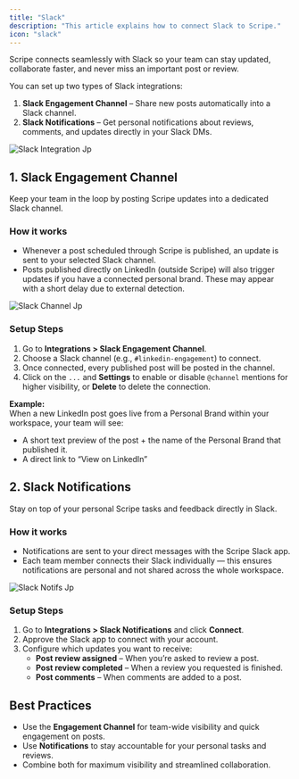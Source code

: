 ```yaml
---
title: "Slack"
description: "This article explains how to connect Slack to Scripe."
icon: "slack"
---
```


Scripe connects seamlessly with Slack so your team can stay updated, collaborate faster, and never miss an important post or review.

You can set up two types of Slack integrations:

1. **Slack Engagement Channel** – Share new posts automatically into a Slack channel.
2. **Slack Notifications** – Get personal notifications about reviews, comments, and updates directly in your Slack DMs.

![Slack Integration Jp](/images/slack-integration.jpg)

## 1. Slack Engagement Channel

Keep your team in the loop by posting Scripe updates into a dedicated Slack channel.

### How it works

- Whenever a post scheduled through Scripe is published, an update is sent to your selected Slack channel.
- Posts published directly on LinkedIn (outside Scripe) will also trigger updates if you have a connected personal brand. These may appear with a short delay due to external detection.

![Slack Channel Jp](/images/slack-channel.jpg)

### Setup Steps

1. Go to **Integrations \> Slack Engagement Channel**.
2. Choose a Slack channel (e.g., `#linkedin-engagement`) to connect.
3. Once connected, every published post will be posted in the channel.
4. Click on the `...` and **Settings** to enable or disable `@channel` mentions for higher visibility, or **Delete** to delete the connection.

**Example:**\
When a new LinkedIn post goes live from a Personal Brand within your workspace, your team will see:

- A short text preview of the post + the name of the Personal Brand that published it.
- A direct link to “View on LinkedIn”

## 2. Slack Notifications

Stay on top of your personal Scripe tasks and feedback directly in Slack.

### How it works

- Notifications are sent to your direct messages with the Scripe Slack app.
- Each team member connects their Slack individually — this ensures notifications are personal and not shared across the whole workspace.

![Slack Notifs Jp](/images/slack-notifs.jpg)

### Setup Steps

1. Go to **Integrations \> Slack Notifications** and click **Connect**.
2. Approve the Slack app to connect with your account.
3. Configure which updates you want to receive:
   - **Post review assigned** – When you’re asked to review a post.
   - **Post review completed** – When a review you requested is finished.
   - **Post comments** – When comments are added to a post.

## Best Practices

- Use the **Engagement Channel** for team-wide visibility and quick engagement on posts.
- Use **Notifications** to stay accountable for your personal tasks and reviews.
- Combine both for maximum visibility and streamlined collaboration.